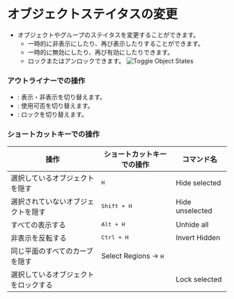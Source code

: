 
# オブジェクトステイタスの変更

- オブジェクトやグループのステイタスを変更することができます。
    - 一時的に非表示にしたり、再び表示したりすることができます。
    - 一時的に無効にしたり、再び有効にしたりできます。
    - ロックまたはアンロックできます。
![Toggle Object States](/img/toggle-object-states.png)

### アウトライナーでの操作

- <ButtonIcon type="button-outliner-hide" double="true" />: 表示・非表示を切り替えます。
- <ButtonIcon type="button-outliner-disable" double="true" /> : 使用可否を切り替えます。
- <ButtonIcon type="button-outliner-disable-selection" double="true"  /> : ロックを切り替えます。

### ショートカットキーでの操作

| 操作                                 | ショートカットキーでの操作     | コマンド名      |
| ------------------------------------ | ------------------------------ | --------------- |
| 選択しているオブジェクトを隠す       | <kbd>H</kbd>                   | Hide selected   |
| 選択されていないオブジェクトを隠す   | <kbd>Shift + H</kbd>           | Hide unselected |
| すべての表示する                     | <kbd>Alt + H</kbd>             | Unhide all      |
| 非表示を反転する                     | <kbd>Ctrl + H</kbd>            | Invert Hidden   |
| 同じ平面のすべてのカーブを隠す       | Select Regions -> <kbd>H</kbd> |                 |
| 選択しているオブジェクトをロックする |                                | Lock selected   |


